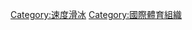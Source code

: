 {{Commons category|International Skating Union}}
{{Cat main|國際滑冰總會}}

[[Category:速度滑冰|Category:速度滑冰]]
[[Category:國際體育組織|Category:國際體育組織]]